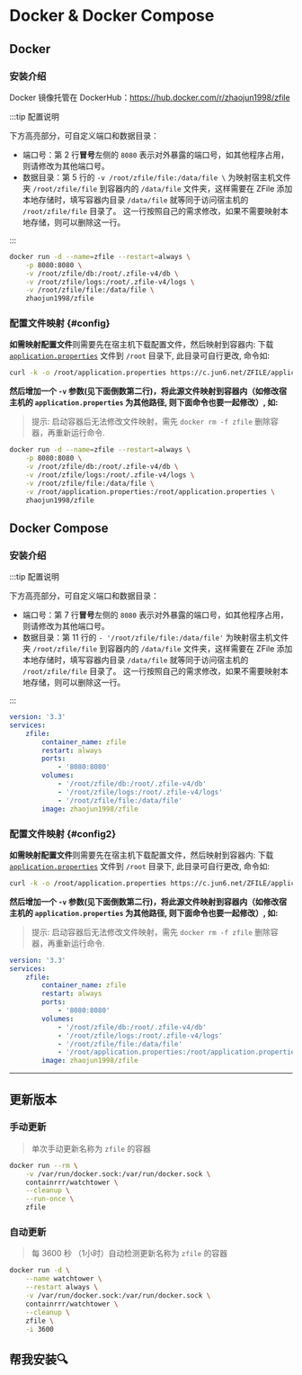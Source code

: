 
# Docker & Docker Compose

## Docker

### 安装介绍

Docker 镜像托管在 DockerHub：https://hub.docker.com/r/zhaojun1998/zfile

:::tip 配置说明

下方高亮部分，可自定义端口和数据目录：

- 端口号：第 2 行**冒号**左侧的 `8080` 表示对外暴露的端口号，如其他程序占用，则请修改为其他端口号。
- 数据目录：第 5 行的 `-v /root/zfile/file:/data/file \` 为映射宿主机文件夹 `/root/zfile/file` 到容器内的 `/data/file` 文件夹，这样需要在 ZFile 添加本地存储时，填写容器内目录 `/data/file` 就等同于访问宿主机的 `/root/zfile/file` 目录了。 这一行按照自己的需求修改，如果不需要映射本地存储，则可以删除这一行。

:::

```bash showLineNumbers {2,5}
docker run -d --name=zfile --restart=always \
    -p 8080:8080 \
    -v /root/zfile/db:/root/.zfile-v4/db \
    -v /root/zfile/logs:/root/.zfile-v4/logs \
    -v /root/zfile/file:/data/file \
    zhaojun1998/zfile
```

### 配置文件映射 {#config}

**如需映射配置文件**则需要先在宿主机下载配置文件，然后映射到容器内:
下载 [`application.properties`](https://c.jun6.net/ZFILE/application.properties) 文件到 `/root` 目录下, 此目录可自行更改, 命令如:

```bash showLineNumbers
curl -k -o /root/application.properties https://c.jun6.net/ZFILE/application.properties
```

**然后增加一个 `-v` 参数(见下面倒数第二行)，将此源文件映射到容器内（如修改宿主机的 `application.properties` 为其他路径, 则下面命令也要一起修改）, 如:**

> 提示: 启动容器后无法修改文件映射，需先 `docker rm -f zfile` 删除容器，再重新运行命令.

```bash showLineNumbers {6}
docker run -d --name=zfile --restart=always \
    -p 8080:8080 \
    -v /root/zfile/db:/root/.zfile-v4/db \
    -v /root/zfile/logs:/root/.zfile-v4/logs \
    -v /root/zfile/file:/data/file \
    -v /root/application.properties:/root/application.properties \
    zhaojun1998/zfile
```


## Docker Compose

### 安装介绍

:::tip 配置说明

下方高亮部分，可自定义端口和数据目录：

- 端口号：第 7 行**冒号**左侧的 `8080` 表示对外暴露的端口号，如其他程序占用，则请修改为其他端口号。
- 数据目录：第 11 行的 `- '/root/zfile/file:/data/file'` 为映射宿主机文件夹 `/root/zfile/file` 到容器内的 `/data/file` 文件夹，这样需要在 ZFile 添加本地存储时，填写容器内目录 `/data/file` 就等同于访问宿主机的 `/root/zfile/file` 目录了。 这一行按照自己的需求修改，如果不需要映射本地存储，则可以删除这一行。

:::

```yml showLineNumbers {7,11}
version: '3.3'
services:
    zfile:
        container_name: zfile
        restart: always
        ports:
            - '8080:8080'
        volumes:
            - '/root/zfile/db:/root/.zfile-v4/db'
            - '/root/zfile/logs:/root/.zfile-v4/logs'
            - '/root/zfile/file:/data/file'
        image: zhaojun1998/zfile
```


### 配置文件映射 {#config2}


**如需映射配置文件**则需要先在宿主机下载配置文件，然后映射到容器内:
下载 [`application.properties`](https://c.jun6.net/ZFILE/application.properties) 文件到 `/root` 目录下, 此目录可自行更改, 命令如:

```bash showLineNumbers
curl -k -o /root/application.properties https://c.jun6.net/ZFILE/application.properties
```

**然后增加一个 `-v` 参数(见下面倒数第二行)，将此源文件映射到容器内（如修改宿主机的 `application.properties` 为其他路径, 则下面命令也要一起修改）, 如:**

> 提示: 启动容器后无法修改文件映射，需先 `docker rm -f zfile` 删除容器，再重新运行命令.

```yml showLineNumbers {12}
version: '3.3'
services:
    zfile:
        container_name: zfile
        restart: always
        ports:
            - '8080:8080'
        volumes:
            - '/root/zfile/db:/root/.zfile-v4/db'
            - '/root/zfile/logs:/root/.zfile-v4/logs'
            - '/root/zfile/file:/data/file'
            - '/root/application.properties:/root/application.properties'
        image: zhaojun1998/zfile
```

-----

## 更新版本

### 手动更新

> 单次手动更新名称为 `zfile` 的容器

```bash showLineNumbers
docker run --rm \
    -v /var/run/docker.sock:/var/run/docker.sock \
    containrrr/watchtower \
    --cleanup \
    --run-once \
    zfile
```

### 自动更新

> 每 3600 秒 （1小时）自动检测更新名称为 `zfile` 的容器

```bash showLineNumbers
docker run -d \
    --name watchtower \
    --restart always \
    -v /var/run/docker.sock:/var/run/docker.sock \
    containrrr/watchtower \
    --cleanup \
    zfile \
    -i 3600
```

## 帮我安装🔍
<HelpInfoSub />

